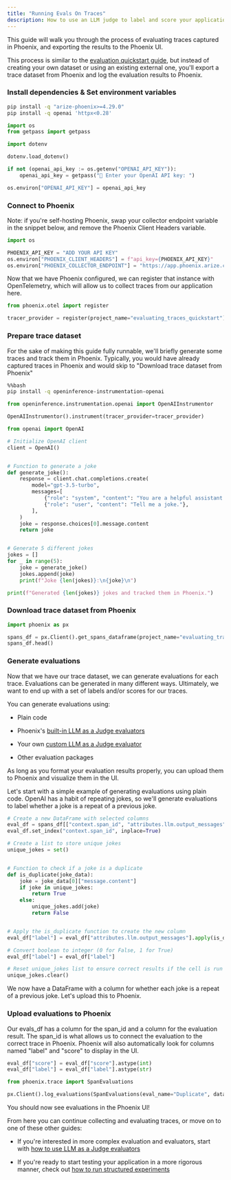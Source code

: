 ```yaml
---
title: "Running Evals On Traces"
description: How to use an LLM judge to label and score your application
---
```


This guide will walk you through the process of evaluating traces captured in Phoenix, and exporting the results to the Phoenix UI.

This process is similar to the [evaluation quickstart guide](https://arize.com/docs/phoenix/evaluation/evals), but instead of creating your own dataset or using an existing external one, you'll export a trace dataset from Phoenix and log the evaluation results to Phoenix.

### Install dependencies & Set environment variables

```bash
pip install -q "arize-phoenix>=4.29.0"
pip install -q openai 'httpx<0.28'
```

```py
import os
from getpass import getpass

import dotenv

dotenv.load_dotenv()

if not (openai_api_key := os.getenv("OPENAI_API_KEY")):
    openai_api_key = getpass("🔑 Enter your OpenAI API key: ")

os.environ["OPENAI_API_KEY"] = openai_api_key
```

### Connect to Phoenix

Note: if you're self-hosting Phoenix, swap your collector endpoint variable in the snippet below, and remove the Phoenix Client Headers variable.

```python
import os

PHOENIX_API_KEY = "ADD YOUR API KEY"
os.environ["PHOENIX_CLIENT_HEADERS"] = f"api_key={PHOENIX_API_KEY}"
os.environ["PHOENIX_COLLECTOR_ENDPOINT"] = "https://app.phoenix.arize.com"
```

Now that we have Phoenix configured, we can register that instance with OpenTelemetry, which will allow us to collect traces from our application here.

```python
from phoenix.otel import register

tracer_provider = register(project_name="evaluating_traces_quickstart")
```

### Prepare trace dataset

For the sake of making this guide fully runnable, we'll briefly generate some traces and track them in Phoenix. Typically, you would have already captured traces in Phoenix and would skip to "Download trace dataset from Phoenix"

```bash
%%bash
pip install -q openinference-instrumentation-openai
```

```python
from openinference.instrumentation.openai import OpenAIInstrumentor

OpenAIInstrumentor().instrument(tracer_provider=tracer_provider)
```

```python
from openai import OpenAI

# Initialize OpenAI client
client = OpenAI()


# Function to generate a joke
def generate_joke():
    response = client.chat.completions.create(
        model="gpt-3.5-turbo",
        messages=[
            {"role": "system", "content": "You are a helpful assistant that generates jokes."},
            {"role": "user", "content": "Tell me a joke."},
        ],
    )
    joke = response.choices[0].message.content
    return joke


# Generate 5 different jokes
jokes = []
for _ in range(5):
    joke = generate_joke()
    jokes.append(joke)
    print(f"Joke {len(jokes)}:\n{joke}\n")

print(f"Generated {len(jokes)} jokes and tracked them in Phoenix.")
```

### Download trace dataset from Phoenix

```py
import phoenix as px

spans_df = px.Client().get_spans_dataframe(project_name="evaluating_traces_quickstart")
spans_df.head()
```

### Generate evaluations

Now that we have our trace dataset, we can generate evaluations for each trace. Evaluations can be generated in many different ways. Ultimately, we want to end up with a set of labels and/or scores for our traces.

You can generate evaluations using:

* Plain code

* Phoenix's [built-in LLM as a Judge evaluators](https://arize.com/docs/phoenix/evaluation/how-to-evals/running-pre-tested-evals)

* Your own [custom LLM as a Judge evaluator](https://arize.com/docs/phoenix/evaluation/how-to-evals/bring-your-own-evaluator)

* Other evaluation packages

As long as you format your evaluation results properly, you can upload them to Phoenix and visualize them in the UI.

Let's start with a simple example of generating evaluations using plain code. OpenAI has a habit of repeating jokes, so we'll generate evaluations to label whether a joke is a repeat of a previous joke.

```python
# Create a new DataFrame with selected columns
eval_df = spans_df[["context.span_id", "attributes.llm.output_messages"]].copy()
eval_df.set_index("context.span_id", inplace=True)

# Create a list to store unique jokes
unique_jokes = set()


# Function to check if a joke is a duplicate
def is_duplicate(joke_data):
    joke = joke_data[0]["message.content"]
    if joke in unique_jokes:
        return True
    else:
        unique_jokes.add(joke)
        return False


# Apply the is_duplicate function to create the new column
eval_df["label"] = eval_df["attributes.llm.output_messages"].apply(is_duplicate)

# Convert boolean to integer (0 for False, 1 for True)
eval_df["label"] = eval_df["label"]

# Reset unique_jokes list to ensure correct results if the cell is run multiple times
unique_jokes.clear()
```

We now have a DataFrame with a column for whether each joke is a repeat of a previous joke. Let's upload this to Phoenix.

### Upload evaluations to Phoenix

Our evals\_df has a column for the span\_id and a column for the evaluation result. The span\_id is what allows us to connect the evaluation to the correct trace in Phoenix. Phoenix will also automatically look for columns named "label" and "score" to display in the UI.

```python
eval_df["score"] = eval_df["score"].astype(int)
eval_df["label"] = eval_df["label"].astype(str)
```

```python
from phoenix.trace import SpanEvaluations

px.Client().log_evaluations(SpanEvaluations(eval_name="Duplicate", dataframe=eval_df))
```

You should now see evaluations in the Phoenix UI!

From here you can continue collecting and evaluating traces, or move on to one of these other guides:

* If you're interested in more complex evaluation and evaluators, start with [how to use LLM as a Judge evaluators](https://arize.com/docs/phoenix/evaluation/how-to-evals/running-pre-tested-evals)

* If you're ready to start testing your application in a more rigorous manner, check out [how to run structured experiments](https://arize.com/docs/phoenix/datasets-and-experiments/how-to-experiments/run-experiments)


